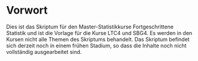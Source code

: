 # Vorwort {.unnumbered}

Dies ist das Skriptum für den Master-Statistikkurse Fortgeschrittene Statistik und
ist die Vorlage für die Kurse LTC4 und SBG4. Es werden in den Kursen nicht alle
Themen des Skriptums behandelt. Das Skriptum befindet sich derzeit noch in einem
frühen Stadium, so dass die Inhalte noch nicht vollständig ausgearbeitet sind.


 
